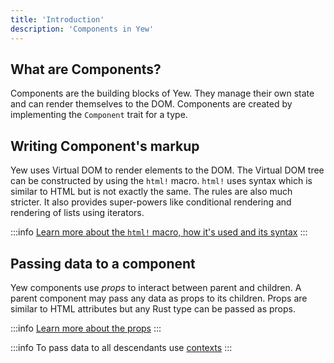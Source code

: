 ```yaml
---
title: 'Introduction'
description: 'Components in Yew'
---
```


## What are Components?

Components are the building blocks of Yew. They manage their own state and can render themselves to the DOM.
Components are created by implementing the `Component` trait for a type.

## Writing Component's markup

Yew uses Virtual DOM to render elements to the DOM. The Virtual DOM tree can be constructed by using the
`html!` macro. `html!` uses syntax which is similar to HTML but is not exactly the same. The rules are also
much stricter. It also provides super-powers like conditional rendering and rendering of lists using iterators.

:::info
[Learn more about the `html!` macro, how it's used and its syntax](concepts/html/introduction.mdx)
:::

## Passing data to a component

Yew components use _props_ to interact between parent and children. A parent component may pass any data as props to
its children. Props are similar to HTML attributes but any Rust type can be passed as props.

:::info
[Learn more about the props](advanced-topics/struct-components/properties.mdx)
:::

:::info
To pass data to all descendants use [contexts](./contexts)
:::
